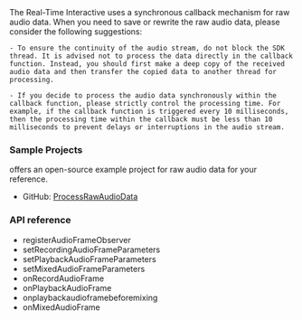 <PlatformWrapper platform="android">

<Admonition title="PRECATION" type="caution">
The <Vg k="COMPANY" /> Real-Time Interactive  <Vpd k="SDK"/> uses a synchronous callback mechanism for raw audio data. When you need to save or rewrite the raw audio data, please consider the following suggestions:

    - To ensure the continuity of the audio stream, do not block the SDK thread. It is advised not to process the data directly in the callback function. Instead, you should first make a deep copy of the received audio data and then transfer the copied data to another thread for processing.

    - If you decide to process the audio data synchronously within the callback function, please strictly control the processing time. For example, if the callback function is triggered every 10 milliseconds, then the processing time within the callback must be less than 10 milliseconds to prevent delays or interruptions in the audio stream.
</Admonition>

### Sample Projects

<Vg k="COMPANY" /> offers an open-source example project for raw audio data for your reference.

* GitHub: [ProcessRawAudioData](https://github.com/AgoraIO/API-Examples/blob/main/Android/APIExample/app/src/main/java/io/agora/api/example/examples/advanced/ProcessAudioRawData.java)

### API reference

- <Link to="{{global.API_REF_ANDROID_ROOT}}/class_irtcengine.html#api_imediaengine_registeraudioframeobserver">registerAudioFrameObserver</Link>
- <Link to="{{global.API_REF_ANDROID_ROOT}}/class_irtcengine.html#api_irtcengine_setrecordingaudioframeparameters">setRecordingAudioFrameParameters</Link>
- <Link to="{{global.API_REF_ANDROID_ROOT}}/class_irtcengine.html#api_irtcengine_setplaybackaudioframeparameters">setPlaybackAudioFrameParameters</Link>
- <Link to="{{global.API_REF_ANDROID_ROOT}}/class_irtcengine.html#api_irtcengine_setmixedaudioframeparameters">setMixedAudioFrameParameters</Link>
- <Link to="{{global.API_REF_ANDROID_ROOT}}/class_iaudioframeobserver_2.html#callback_iaudioframeobserverbase_onrecordaudioframe">onRecordAudioFrame</Link>
- <Link to="{{global.API_REF_ANDROID_ROOT}}/class_iaudioframeobserver_2.html#callback_iaudioframeobserverbase_onplaybackaudioframe">onPlaybackAudioFrame</Link>
- <Link to="{{global.API_REF_ANDROID_ROOT}}/class_iaudioframeobserver_2.html#callback_iaudioframeobserver_onplaybackaudioframebeforemixing">onplaybackaudioframebeforemixing</Link>
- <Link to="{{global.API_REF_ANDROID_ROOT}}/class_iaudioframeobserver_2.html#callback_iaudioframeobserverbase_onmixedaudioframe">onMixedAudioFrame</Link>

</PlatformWrapper>